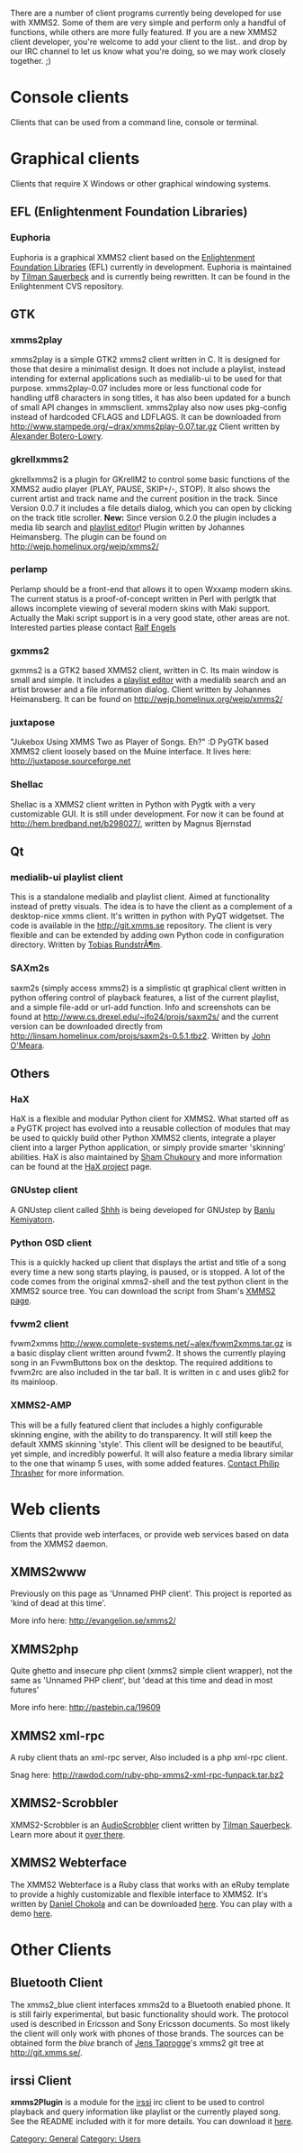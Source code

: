 {{Navbar}}

There are a number of client programs currently being developed for use with XMMS2. Some of them are very simple and perform only a handful of functions, while others are more fully featured. If you are a new XMMS2 client developer, you're welcome to add your client to the list.. and drop by our IRC channel to let us know what you're doing, so we may work closely together. ;)

= Console clients =
Clients that can be used from a command line, console or terminal.

{{Client|name=XMMS2 CLI client|author=XMMS2 Team|website=[[Using the application]]|version= [[Release:DR2.2|DR2.2]]|devlanguage=C|ui=Console|screenshots=N/A|description=This is the simple client that currently comes with XMMS2 itself. (source code found in ''src/clients/cli/xmms2_client.c'') It supports most, if not all, operations possible using the xmmsclient library. See the [[Using the application]] page for more information about how to use this client.}}

{{Client| name=xmms2-shell| author=[[Sham Chukoury]]| website=http://eleusis.f2o.org/projects/xmms2/shell/| version=N/A| devlanguage=Python| ui=Console| screenshots=N/A| description=xmms2-shell is an interactive shell client for XMMS2. It's like [http://freshmeat.net/projects/xmms-shell/ xmms-shell], but with commands matching the XMMS2 CLI client. It was originally written  so as to provide a better context in which to interact with the XMMS2 daemon, rather than having to run the CLI client for a single action at a time. xmms2-shell is currently pending a rewrite.}}

{{Client| name=XMMS2Curse| author=[[Christopher Rosell]]| website=http://evangelion.se/xmms2/| version=Unknown| devlanguage=Python| ui=Console (ncurses)| screenshots=N/A| description=XMMS2Curse is a python client using ncurses for its interface. Under development by [[Christopher Rosell]].}}

{{Client| name=xmms2curses| author=[[Alexander Botero-Lowry]]| website=[http://www.stampede.org/~drax/x2c.jpg stampede.org]| version=Unknown| devlanguage=C| ui=Console (ncurses)| screenshots=http://www.stampede.org/~drax/x2c.jpg| description=x2c is a client written in C using curses (not specifically ncurses all code is tested with NetBSD's curses and ncurses). It was started because sadly XMMS2Curse seems to be no longer avaliable. A screenshot of the work in progress can be ogled at [http://www.stampede.org/~drax/x2c.jpg]}}

{{Client| name=ixmms2| author=Unknown| website=[http://www.boxwhore.org/modules/wfdownloads/singlefile.php?cid=19&lid=183 Boxwhore.org]| version=Unknown| devlanguage=Unknown| ui=Console (irssi?)| screenshots=N/A| description=An irssi client which now supports basic control functions as well as displaying currently playing song see the script for details, it assumes all your music is properly tagged. Download [http://www.boxwhore.org/modules/wfdownloads/singlefile.php?cid=19&lid=183 HERE.]}}

{{Client| name=nyello| author=[[SÃ©bastien Cevey]]| website=[http://git.xmms.se/?p=nyello.git;a=summary Git repository]| version=Unknown| devlanguage=C++| ui=Console| screenshots=N/A| description=nyello is a C++ command-line client that features a pseudo-shell interface (akin to [http://freshmeat.net/projects/xmms-shell/ xmms-shell]).  It will offer advanced features such as powerful medialib query patterns, collections and clever random playback. nyello is developed by [[SÃ©bastien Cevey]] and its [http://git.xmms.se/?p=nyello.git;a=summary development tree] can be found in the http://git.xmms.se repository.}}

= Graphical clients =
Clients that require X Windows or other graphical windowing systems.

== EFL (Enlightenment Foundation Libraries) ==
=== Euphoria ===

Euphoria is a graphical XMMS2 client based on the [http://enlightenment.org Enlightenment Foundation Libraries] (EFL) currently in development. Euphoria is maintained by [[Tilman Sauerbeck]] and is currently being rewritten. It can be found in the Enlightenment CVS repository.

== GTK ==
=== xmms2play ===

xmms2play is a simple GTK2 xmms2 client written in C. It is designed for those that desire a minimalist design. It does not include a playlist, instead intending for external applications such as medialib-ui to be used for that purpose. xmms2play-0.07 includes more or less functional code for handling utf8 characters in song titles, it has also been updated for a bunch of small API changes in xmmsclient. xmms2play also now uses pkg-config instead of hardcoded CFLAGS and LDFLAGS. It can be downloaded from http://www.stampede.org/~drax/xmms2play-0.07.tar.gz Client written by [[Alexander Botero-Lowry]].

=== gkrellxmms2 ===

gkrellxmms2 is a plugin for GKrellM2 to control some basic functions of the XMMS2 audio player (PLAY, PAUSE, SKIP+/-, STOP). It also shows the current artist and track name and the current position in the track. Since Version 0.0.7 it includes a file details dialog, which you can open by clicking on the track title scroller. '''New:''' Since version 0.2.0 the plugin includes a media lib search and [http://wejp.homelinux.org/wejp/xmms2/pledit.png playlist editor]!
Plugin written by Johannes Heimansberg.
The plugin can be found on http://wejp.homelinux.org/wejp/xmms2/

=== perlamp ===

Perlamp should be a front-end that allows it to open Wxxamp modern skins. 
The current status is a proof-of-concept written in Perl with perlgtk that allows incomplete viewing of several modern skins with Maki support.
Actually the Maki script support is in a very good state, other areas are not.
Interested parties please contact [[Ralf Engels]]

=== gxmms2 ===

gxmms2 is a GTK2 based XMMS2 client, written in C. Its main window is small and simple. It includes a [http://wejp.homelinux.org/wejp/xmms2/pledit.png playlist editor] with a medialib search and an artist browser and a file information dialog.
Client written by Johannes Heimansberg.
It can be found on http://wejp.homelinux.org/wejp/xmms2/

===juxtapose===

"Jukebox Using XMMS Two as Player of Songs.  Eh?" :D  PyGTK based XMMS2 client loosely based on the Muine interface.  It lives here: [http://juxtapose.sourceforge.net http://juxtapose.sourceforge.net]

=== Shellac ===
Shellac is a XMMS2 client written in Python with Pygtk with a very customizable GUI.
It is still under development.
For now it can be found at http://hem.bredband.net/b298027/, written by Magnus Bjernstad

{{Client| name=RXMMS2| author=[[Daniel Chokola]]| website=[http://dan.chokola.com/rxmms2.rhtml;a=summary Homepage]| version=Not currentlt in version control.| devlanguage=Ruby| ui=Gtk2| screenshots=[http://dan.chokola.com/images/misc/rxmms2.png]| description=RXmms2 is an XMMS/BMP clone written using Ruby and Gtk2. It aims to provide all the functionality of XMMS that you're used to while adding new advanced features like medialib operations, a more advanced display string parser, and . RXmms2 was conceived and is maintained by [[Daniel Chokola]]. The RXmms2 homepage can be found at http://dan.chokola.com/rxmms2.rhtml.}}

== Qt ==
=== medialib-ui playlist client ===

This is a standalone medialib and playlist client. Aimed at functionality instead of pretty visuals. The idea is to have the client as a complement of a desktop-nice xmms client. It's written in python with PyQT widgetset. The code is available in the http://git.xmms.se repository. The client is very flexible and can be extended by adding own Python code in configuration directory. Written by [[Tobias RundstrÃ¶m]].

=== SAXm2s ===

saxm2s (simply access xmms2) is a simplistic qt graphical client written in python offering control of playback features, a list of the current playlist, and a simple file-add or url-add function. Info and screenshots can be found at http://www.cs.drexel.edu/~jfo24/projs/saxm2s/ and the current version can be downloaded directly from http://linsam.homelinux.com/projs/saxm2s-0.5.1.tbz2. Written by [[John O'Meara]].

== Others ==
=== HaX ===

HaX is a flexible and modular Python client for XMMS2. What started off as a PyGTK project has evolved into a reusable collection of modules that may be used to quickly build other Python XMMS2 clients, integrate a player client into a larger Python application, or simply provide smarter 'skinning' abilities. HaX is also maintained by [[Sham Chukoury]] and more information can be found at the [http://eleusis.f2o.org/projects/xmms2/hax/ HaX project] page.

=== GNUstep client ===

A GNUstep client called [http://home.gna.org/garma/shhh/ Shhh] is being developed for GNUstep by [[Banlu Kemiyatorn]].

=== Python OSD client ===

This is a quickly hacked up client that displays the artist and title of a song every time a new song starts playing, is paused, or is stopped. A lot of the code comes from the original xmms2-shell and the test python client in the XMMS2 source tree. You can download the script from Sham's [http://eleusis.f2o.org/projects/xmms2/ XMMS2 page].

=== fvwm2 client ===

fvwm2xmms [http://www.complete-systems.net/~alex/fvwm2xmms.tar.gz http://www.complete-systems.net/~alex/fvwm2xmms.tar.gz] is a basic display client written around fvwm2. It shows the currently playing song in an FvwmButtons box on the desktop. The required additions to fvwm2rc are also included in the tar ball. It is written in c and uses glib2 for its mainloop.

=== XMMS2-AMP ===

This will be a fully featured client that includes a highly configurable skinning engine, with the ability to do transparency. It will still keep the default XMMS skinning 'style'. This client will be designed to be beautiful, yet simple, and incredibly powerful. It will also feature a media library similar to the one that winamp 5 uses, with some added features. [mailto:philipthrasher@gmail.com Contact Philip Thrasher] for more information.

= Web clients =
Clients that provide web interfaces, or provide web services based on data from the XMMS2 daemon.

== XMMS2www ==
Previously on this page as 'Unnamed PHP client'. This project is reported as 'kind of dead at this time'.

More info here: http://evangelion.se/xmms2/

== XMMS2php ==

Quite ghetto and insecure php client (xmms2 simple client wrapper), not the same as 'Unnamed PHP client', but 'dead at this time and dead in most futures'

More info here: http://pastebin.ca/19609

== XMMS2 xml-rpc ==

A ruby client thats an xml-rpc server, Also included is a php xml-rpc client. 

Snag here: http://rawdod.com/ruby-php-xmms2-xml-rpc-funpack.tar.bz2

== XMMS2-Scrobbler ==

XMMS2-Scrobbler is an [http://www.audioscrobbler.com/ AudioScrobbler] client written by [[Tilman Sauerbeck]]. Learn more about it [http://code-monkey.de/projects/xmms2-scrobbler.html over there].

== XMMS2 Webterface ==
The XMMS2 Webterface is a Ruby class that works with an eRuby template to provide a highly customizable and flexible interface to XMMS2. It's written by [[Daniel Chokola]] and can be downloaded [http://dan.chokola.com/xmms2-webterface.rhtml here]. You can play with a demo [http://home.chokola.com:8888/xmms2.rhtml here].

= Other Clients =

== Bluetooth Client ==

The xmms2_blue client interfaces xmms2d to a Bluetooth enabled phone.  It is still fairly experimental, but basic functionality should work.  The protocol used is described in Ericsson and Sony Ericsson documents.  So most likely the client will only work with phones of those brands.
The sources can be obtained form the ''blue'' branch of [mailto:jlt_xmms2@shamrock.dyndns.org Jens Taprogge]'s xmms2 git tree at [http://git.xmms.se/ http://git.xmms.se/].

== irssi Client ==

'''xmms2Plugin''' is a module for the [http://www.irssi.org irssi] irc client to be used to control playback and query
information like playlist or the currently played song. See the README included with it for more details. You can download it [http://atomantstuff.dyndns.org here].

[[Category: General]]
[[Category: Users]]